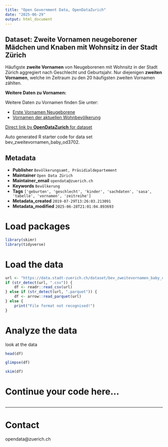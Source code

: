 ```yaml
---
title: "Open Government Data, OpenDataZurich"
date: "2025-06-29"
output: html_document
---
```


## Dataset: Zweite Vornamen neugeborener Mädchen und Knaben mit Wohnsitz in der Stadt Zürich

Häufigste **zweite Vornamen** von Neugeborenen mit Wohnsitz in der Stadt Zürich aggregiert nach Geschlecht und Geburtsjahr. Nur diejenigen **zweiten Vornamen**, welche im Zeitraum zu den 20 häufigsten zweiten Vornamen zählten.


**Weitere Daten zu Vornamen:**

 Weitere Daten zu Vornamen finden Sie unter:

- [Erste Vornamen Neugeborene](https://data.stadt-zuerich.ch/dataset/bev_vornamen_baby_od3700)
- [Vornamen der aktuellen Wohnbevölkerung](https://data.stadt-zuerich.ch/dataset/bev_bestand_vornamen_jahrgang_geschlecht_od3701)


[]()



[Direct link by **OpenDataZurich** for dataset](https://data.stadt-zuerich.ch/dataset/bev_zweitevornamen_baby_od3702)

Auto generated R starter code for data set bev_zweitevornamen_baby_od3702.

## Metadata

- **Publisher** `Bevölkerungsamt, Präsidialdepartement`
- **Maintainer** `Open Data Zürich`
- **Maintainer_email** `opendata@zuerich.ch`
- **Keywords** `Bevölk­erung`
- **Tags** `['geburten', 'geschlecht', 'kinder', 'sachdaten', 'sasa', 'tabelle', 'vornamen', 'zeitreihe']`
- **Metadata_created** `2019-07-29T13:26:03.213091`
- **Metadata_modified** `2025-06-28T21:01:04.893693`


# Load packages

```r
library(skimr)
library(tidyverse)
```

# Load the data

```r
url <- "https://data.stadt-zuerich.ch/dataset/bev_zweitevornamen_baby_od3702/download/BEV370OD3702.csv"
if (str_detect(url, ".csv")) {
    df <- readr::read_csv(url)
} else if (str_detect(url, ".parquet")) {
    df <- arrow::read_parquet(url)
} else {
    print("File format not recognised!")
}
```

# Analyze the data

look at the data
```r
head(df)
```

```r
glimpse(df)
```

```r
skim(df)
```

# Continue your code here...

```r

```

------------------------------------------------------------------------

# Contact

opendata@zuerich.ch
